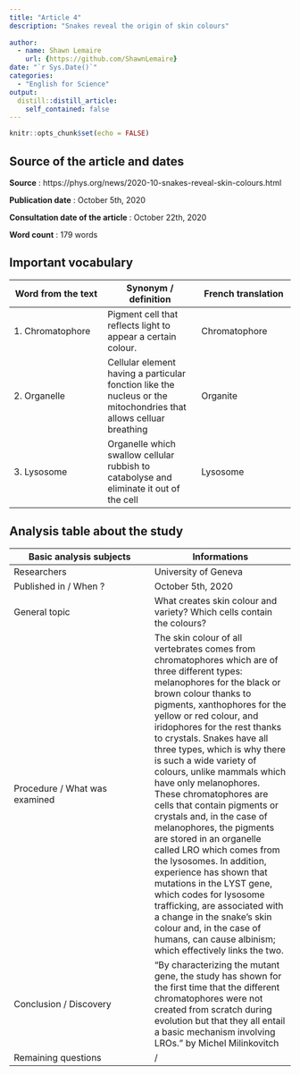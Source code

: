 ```yaml
---
title: "Article 4"
description: "Snakes reveal the origin of skin colours"
  
author:
  - name: Shawn Lemaire
    url: {https://github.com/ShawnLemaire}
date: "`r Sys.Date()`"
categories:
  - "English for Science"
output:
  distill::distill_article:
    self_contained: false
---
```


```r
knitr::opts_chunk$set(echo = FALSE)
```

## Source of the article and dates 
**Source** : https://phys.org/news/2020-10-snakes-reveal-skin-colours.html

**Publication date** : October 5th, 2020

**Consultation date of the article** : October 22th, 2020

**Word count** : 179 words 

## Important vocabulary

| Word from the text | Synonym / definition | French translation |
|-----|-----|-----|
| 1. Chromatophore | Pigment cell that reflects light to appear a certain colour. | Chromatophore |
| 2. Organelle | Cellular element having a particular fonction like the nucleus or the mitochondries that allows celluar breathing | Organite |
| 3. Lysosome | Organelle which swallow cellular rubbish to catabolyse and eliminate it out of the cell | Lysosome |

## Analysis table about the study

| Basic analysis subjects | Informations |
|-----|-----|
| Researchers | University of Geneva |
| Published in / When ? | October 5th, 2020 |
| General topic | What creates skin colour and variety? Which cells contain the colours? |
| Procedure / What was examined | The skin colour of all vertebrates comes from chromatophores which are of three different types: melanophores for the black or brown colour thanks to pigments, xanthophores for the yellow or red colour, and iridophores for the rest thanks to crystals. Snakes have all three types, which is why there is such a wide variety of colours, unlike mammals which have only melanophores. These chromatophores are cells that contain pigments or crystals and, in the case of melanophores, the pigments are stored in an organelle called LRO which comes from the lysosomes. In addition, experience has shown that mutations in the LYST gene, which codes for lysosome trafficking, are associated with a change in the snake's skin colour and, in the case of humans, can cause albinism; which effectively links the two. |
| Conclusion / Discovery | "By characterizing the mutant gene, the study has shown for the first time that the different chromatophores were not created from scratch during evolution but that they all entail a basic mechanism involving LROs." by Michel Milinkovitch |
| Remaining questions | / |
